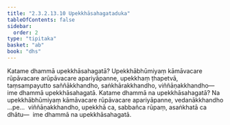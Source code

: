 ```yaml
---
title: "2.3.2.13.10 Upekkhāsahagataduka"
tableOfContents: false
sidebar:
  order: 2
type: "tipitaka"
basket: "ab"
book: "dhs"
---
```



<DynamicBreadcrumb />

<Division number="1285" book="dhs" bookNo="29" page="253">

<Paragraph number="1986" book="dhs">
Katame dhammā upekkhāsahagatā? Upekkhābhūmiyaṃ kāmāvacare rūpāvacare arūpāvacare apariyāpanne, upekkhaṃ ṭhapetvā, taṃsampayutto saññākkhandho, saṅkhārakkhandho, viññāṇakkhandho—  ime dhammā upekkhāsahagatā.
</Paragraph>

</Division>
<Division number="1286" book="dhs" bookNo="29" page="253">

<Paragraph number="1987" book="dhs">
Katame dhammā na upekkhāsahagatā? Na upekkhābhūmiyaṃ kāmāvacare rūpāvacare apariyāpanne, vedanākkhandho …pe…  viññāṇakkhandho, upekkhā ca, sabbañca rūpaṃ, asaṅkhatā ca dhātu—  ime dhammā na upekkhāsahagatā.
</Paragraph>
</Division>